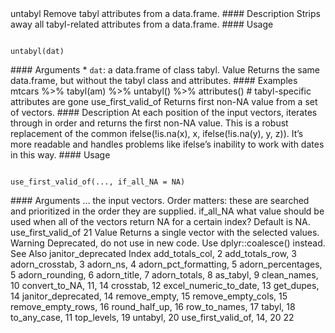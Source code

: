 untabyl Remove tabyl attributes from a data.frame.
#### Description
Strips away all tabyl-related attributes from a data.frame.
#### Usage <pre><code>
untabyl(dat)
</code></pre> #### Arguments
* ``dat``: a data.frame of class tabyl.
Value
Returns the same data.frame, but without the tabyl class and attributes.
#### Examples
mtcars %>%
tabyl(am) %>%
untabyl() %>%
attributes() # tabyl-specific attributes are gone
use_first_valid_of Returns first non-NA value from a set of vectors.
#### Description
At each position of the input vectors, iterates through in order and returns the first non-NA value.
This is a robust replacement of the common ifelse(!is.na(x), x, ifelse(!is.na(y), y, z)).
It’s more readable and handles problems like ifelse’s inability to work with dates in this way.
#### Usage <pre><code>
use_first_valid_of(..., if_all_NA = NA)
</code></pre> #### Arguments
... the input vectors. Order matters: these are searched and prioritized in the order
they are supplied.
if_all_NA what value should be used when all of the vectors return NA for a certain index?
Default is NA.
use_first_valid_of 21
Value
Returns a single vector with the selected values.
Warning
Deprecated, do not use in new code. Use dplyr::coalesce() instead.
See Also
janitor_deprecated
Index
add_totals_col, 2
add_totals_row, 3
adorn_crosstab, 3
adorn_ns, 4
adorn_pct_formatting, 5
adorn_percentages, 5
adorn_rounding, 6
adorn_title, 7
adorn_totals, 8
as_tabyl, 9
clean_names, 10
convert_to_NA, 11, 14
crosstab, 12
excel_numeric_to_date, 13
get_dupes, 14
janitor_deprecated, 14
remove_empty, 15
remove_empty_cols, 15
remove_empty_rows, 16
round_half_up, 16
row_to_names, 17
tabyl, 18
to_any_case, 11
top_levels, 19
untabyl, 20
use_first_valid_of, 14, 20
22
